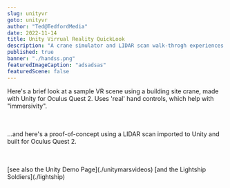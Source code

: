 ```yaml
---
slug: unityvr
goto: unityvr
author: "Ted@TedfordMedia"
date: 2022-11-14
title: Unity Virrual Reality QuickLook
description: "A crane simulator and LIDAR scan walk-throgh experiences made with Unity for Oculus Quest 2"
published: true
banner: "./handss.png"
featuredImageCaption: "adsadsas"
featuredScene: false
---
```



<Layout>
  Here's a brief look at a sample VR scene using a building site crane, made with Unity for Oculus Quest 2.  Uses 'real' hand controls, which help with "immersivity". <br /><br />
<YouTube youTubeId="Ys6jdk3s6ec" />
</Layout> 

<Layout><br />
  ...and here's a proof-of-concept using a LIDAR scan imported to Unity and built for Oculus Quest 2.<br /><br />
 
<YouTube youTubeId="x869c4hsOWk" />
<br />
[see also the Unity Demo Page](./unitymarsvideos)
[and the Lightship Soldiers](./lightship)

</Layout>
